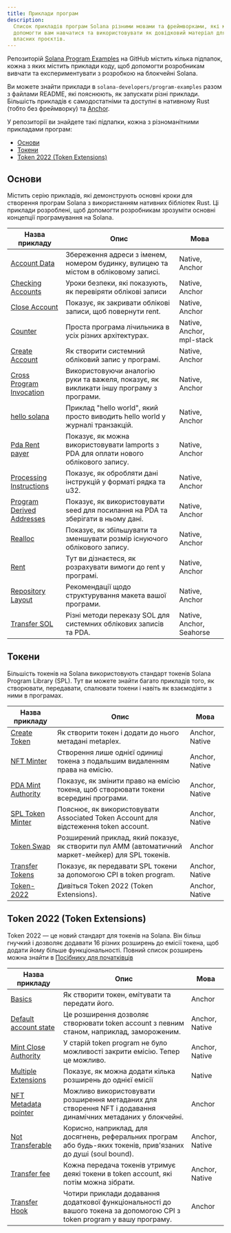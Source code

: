 ```yaml
---
title: Приклади програм
description:
  Список прикладів програм Solana різними мовами та фреймворками, які можуть
  допомогти вам навчатися та використовувати як довідковий матеріал для ваших
  власних проєктів.
---
```


Репозиторій
[Solana Program Examples](https://github.com/solana-developers/program-examples)
на GitHub містить кілька підпапок, кожна з яких містить приклади коду, щоб
допомогти розробникам вивчати та експериментувати з розробкою на блокчейні
Solana.

Ви можете знайти приклади в `solana-developers/program-examples` разом з файлами
README, які пояснюють, як запускати різні приклади. Більшість прикладів є
самодостатніми та доступні в нативному Rust (тобто без фреймворку) та
[Anchor](https://www.anchor-lang.com/docs/installation).

У репозиторії ви знайдете такі підпапки, кожна з різноманітними прикладами
програм:

- [Основи](#basics)
- [Токени](#tokens)
- [Token 2022 (Token Extensions)](#token-2022-token-extensions)

## Основи

Містить серію прикладів, які демонструють основні кроки для створення програм
Solana з використанням нативних бібліотек Rust. Ці приклади розроблені, щоб
допомогти розробникам зрозуміти основні концепції програмування на Solana.

| Назва прикладу                                                                                                                | Опис                                                                                    | Мова                      |
| ----------------------------------------------------------------------------------------------------------------------------- | --------------------------------------------------------------------------------------- | ------------------------- |
| [Account Data](https://github.com/solana-developers/program-examples/tree/main/basics/account-data)                           | Збереження адреси з іменем, номером будинку, вулицею та містом в обліковому записі.     | Native, Anchor            |
| [Checking Accounts](https://github.com/solana-developers/program-examples/tree/main/basics/checking-accounts)                 | Уроки безпеки, які показують, як перевіряти облікові записи                             | Native, Anchor            |
| [Close Account](https://github.com/solana-developers/program-examples/tree/main/basics/close-account)                         | Показує, як закривати облікові записи, щоб повернути rent.                              | Native, Anchor            |
| [Counter](https://github.com/solana-developers/program-examples/tree/main/basics/counter)                                     | Проста програма лічильника в усіх різних архітектурах.                                  | Native, Anchor, mpl-stack |
| [Create Account](https://github.com/solana-developers/program-examples/tree/main/basics/create-account)                       | Як створити системний обліковий запис у програмі.                                       | Native, Anchor            |
| [Cross Program Invocation](https://github.com/solana-developers/program-examples/tree/main/basics/cross-program-invocation)   | Використовуючи аналогію руки та важеля, показує, як викликати іншу програму з програми. | Native, Anchor            |
| [hello solana](https://github.com/solana-developers/program-examples/tree/main/basics/hello-solana)                           | Приклад "hello world", який просто виводить hello world у журналі транзакцій.           | Native, Anchor            |
| [Pda Rent payer](https://github.com/solana-developers/program-examples/tree/main/basics/pda-rent-payer)                       | Показує, як можна використовувати lamports з PDA для оплати нового облікового запису.   | Native, Anchor            |
| [Processing Instructions](https://github.com/solana-developers/program-examples/tree/main/basics/processing-instructions)     | Показує, як обробляти дані інструкцій у форматі рядка та u32.                           | Native, Anchor            |
| [Program Derived Addresses](https://github.com/solana-developers/program-examples/tree/main/basics/program-derived-addresses) | Показує, як використовувати seed для посилання на PDA та зберігати в ньому дані.        | Native, Anchor            |
| [Realloc](https://github.com/solana-developers/program-examples/tree/main/basics/realloc)                                     | Показує, як збільшувати та зменшувати розмір існуючого облікового запису.               | Native, Anchor            |
| [Rent](https://github.com/solana-developers/program-examples/tree/main/basics/rent)                                           | Тут ви дізнаєтеся, як розрахувати вимоги до rent у програмі.                            | Native, Anchor            |
| [Repository Layout](https://github.com/solana-developers/program-examples/tree/main/basics/repository-layout)                 | Рекомендації щодо структурування макета вашої програми.                                 | Native, Anchor            |
| [Transfer SOL](https://github.com/solana-developers/program-examples/tree/main/basics/transfer-sol)                           | Різні методи переказу SOL для системних облікових записів та PDA.                       | Native, Anchor, Seahorse  |

## Токени

Більшість токенів на Solana використовують стандарт токенів Solana Program
Library (SPL). Тут ви можете знайти багато прикладів того, як створювати,
передавати, спалювати токени і навіть як взаємодіяти з ними в програмах.

| Назва прикладу                                                                                                  | Опис                                                                                                | Мова           |
| --------------------------------------------------------------------------------------------------------------- | --------------------------------------------------------------------------------------------------- | -------------- |
| [Create Token](https://github.com/solana-developers/program-examples/tree/main/tokens/create-token)             | Як створити токен і додати до нього метадані metaplex.                                              | Anchor, Native |
| [NFT Minter](https://github.com/solana-developers/program-examples/tree/main/tokens/nft-minter)                 | Створення лише однієї одиниці токена з подальшим видаленням права на емісію.                        | Anchor, Native |
| [PDA Mint Authority](https://github.com/solana-developers/program-examples/tree/main/tokens/pda-mint-authority) | Показує, як змінити право на емісію токена, щоб створювати токени всередині програми.               | Anchor, Native |
| [SPL Token Minter](https://github.com/solana-developers/program-examples/tree/main/tokens/spl-token-minter)     | Пояснює, як використовувати Associated Token Account для відстеження token account.                 | Anchor, Native |
| [Token Swap](https://github.com/solana-developers/program-examples/tree/main/tokens/token-swap)                 | Розширений приклад, який показує, як створити пул AMM (автоматичний маркет-мейкер) для SPL токенів. | Anchor         |
| [Transfer Tokens](https://github.com/solana-developers/program-examples/tree/main/tokens/transfer-tokens)       | Показує, як передавати SPL токени за допомогою CPI в token program.                                 | Anchor, Native |
| [Token-2022](https://github.com/solana-developers/program-examples/tree/main/tokens/token-2022)                 | Дивіться Token 2022 (Token Extensions).                                                             | Anchor, Native |

## Token 2022 (Token Extensions)

Token 2022 — це новий стандарт для токенів на Solana. Він більш гнучкий і
дозволяє додавати 16 різних розширень до емісії токена, щоб додати йому більше
функціональності. Повний список розширень можна знайти в
[Посібнику для початківців](/developers/guides/token-extensions/getting-started)

| Назва прикладу                                                                                                                   | Опис                                                                                                                     | Мова           |
| -------------------------------------------------------------------------------------------------------------------------------- | ------------------------------------------------------------------------------------------------------------------------ | -------------- |
| [Basics](https://github.com/solana-developers/program-examples/tree/main/tokens/token-2022/basics/anchor)                        | Як створити токен, емітувати та передати його.                                                                           | Anchor         |
| [Default account state](https://github.com/solana-developers/program-examples/tree/main/tokens/token-2022/default-account-state) | Це розширення дозволяє створювати token account з певним станом, наприклад, замороженим.                                 | Anchor, Native |
| [Mint Close Authority](https://github.com/solana-developers/program-examples/tree/main/tokens/token-2022/mint-close-authority)   | У старій token program не було можливості закрити емісію. Тепер це можливо.                                              | Anchor, Native |
| [Multiple Extensions](https://github.com/solana-developers/program-examples/tree/main/tokens/token-2022/multiple-extensions)     | Показує, як можна додати кілька розширень до однієї емісії                                                               | Native         |
| [NFT Metadata pointer](https://github.com/solana-developers/program-examples/tree/main/tokens/token-2022/nft-meta-data-pointer)  | Можливо використовувати розширення метаданих для створення NFT і додавання динамічних метаданих у блокчейні.             | Anchor         |
| [Not Transferable](https://github.com/solana-developers/program-examples/tree/main/tokens/token-2022/non-transferable)           | Корисно, наприклад, для досягнень, реферальних програм або будь-яких токенів, прив'язаних до душі (soul bound).          | Anchor, Native |
| [Transfer fee](https://github.com/solana-developers/program-examples/tree/main/tokens/token-2022/transfer-fee)                   | Кожна передача токенів утримує деякі токени в token account, які потім можна зібрати.                                    | Anchor, Native |
| [Transfer Hook](https://github.com/solana-developers/program-examples/tree/main/tokens/token-2022/transfer-hook)                 | Чотири приклади додавання додаткової функціональності до вашого токена за допомогою CPI з token program у вашу програму. | Anchor         |
